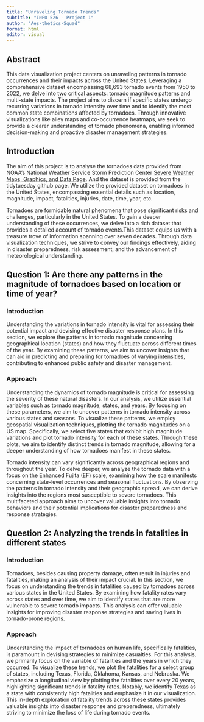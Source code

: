 ```yaml
---
title: "Unraveling Tornado Trends"
subtitle: "INFO 526 - Project 1"
author: "Aes-thetics-Squad"
format: html
editor: visual
---
```


## Abstract

This data visualization project centers on unraveling patterns in tornado occurrences and their impacts across the United States. Leveraging a comprehensive dataset encompassing 68,693 tornado events from 1950 to 2022, we delve into two critical aspects: tornado magnitude patterns and multi-state impacts. The project aims to discern if specific states undergo recurring variations in tornado intensity over time and to identify the most common state combinations affected by tornadoes. Through innovative visualizations like alley maps and co-occurrence heatmaps, we seek to provide a clearer understanding of tornado phenomena, enabling informed decision-making and proactive disaster management strategies.

## Introduction

The aim of this project is to analyse the tornadoes data provided from NOAA's National Weather Service Storm Prediction Center [Severe Weather Maps, Graphics, and Data Page](https://www.spc.noaa.gov/wcm/#data). And the dataset is provided from the tidytuesday github page. We utilize the provided dataset on tornadoes in the United States, encompassing essential details such as location, magnitude, impact, fatalities, injuries, date, time, year, etc.

Tornadoes are formidable natural phenomena that pose significant risks and challenges, particularly in the United States. To gain a deeper understanding of these occurrences, we delve into a rich dataset that provides a detailed account of tornado events.This dataset equips us with a treasure trove of information spanning over seven decades. Through data visualization techniques, we strive to convey our findings effectively, aiding in disaster preparedness, risk assessment, and the advancement of meteorological understanding.

## Question 1: Are there any patterns in the magnitude of tornadoes based on location or time of year?

### Introduction

Understanding the variations in tornado intensity is vital for assessing their potential impact and devising effective disaster response plans. In this section, we explore the patterns in tornado magnitude concerning geographical location (states) and how they fluctuate across different times of the year. By examining these patterns, we aim to uncover insights that can aid in predicting and preparing for tornadoes of varying intensities, contributing to enhanced public safety and disaster management.

### Approach

Understanding the dynamics of tornado magnitude is critical for assessing the severity of these natural disasters. In our analysis, we utilize essential variables such as tornado magnitude, states, and years. By focusing on these parameters, we aim to uncover patterns in tornado intensity across various states and seasons. To visualize these patterns, we employ geospatial visualization techniques, plotting the tornado magnitudes on a US map. Specifically, we select five states that exhibit high magnitude variations and plot tornado intensity for each of these states. Through these plots, we aim to identify distinct trends in tornado magnitude, allowing for a deeper understanding of how tornadoes manifest in these states.

Tornado intensity can vary significantly across geographical regions and throughout the year. To delve deeper, we analyze the tornado data with a focus on the Enhanced Fujita (EF) scale, examining how the scale manifests concerning state-level occurrences and seasonal fluctuations. By observing the patterns in tornado intensity and their geographic spread, we can derive insights into the regions most susceptible to severe tornadoes. This multifaceted approach aims to uncover valuable insights into tornado behaviors and their potential implications for disaster preparedness and response strategies.

## Question 2: Analyzing the trends in fatalities in different states

### Introduction

Tornadoes, besides causing property damage, often result in injuries and fatalities, making an analysis of their impact crucial. In this section, we focus on understanding the trends in fatalities caused by tornadoes across various states in the United States. By examining how fatality rates vary across states and over time, we aim to identify states that are more vulnerable to severe tornado impacts. This analysis can offer valuable insights for improving disaster response strategies and saving lives in tornado-prone regions.

### Approach

Understanding the impact of tornadoes on human life, specifically fatalities, is paramount in devising strategies to minimize casualties. For this analysis, we primarily focus on the variable of fatalities and the years in which they occurred. To visualize these trends, we plot the fatalities for a select group of states, including Texas, Florida, Oklahoma, Kansas, and Nebraska. We emphasize a longitudinal view by plotting the fatalities over every 20 years, highlighting significant trends in fatality rates. Notably, we identify Texas as a state with consistently high fatalities and emphasize it in our visualization. This in-depth exploration of fatality trends across these states provides valuable insights into disaster response and preparedness, ultimately striving to minimize the loss of life during tornado events.
